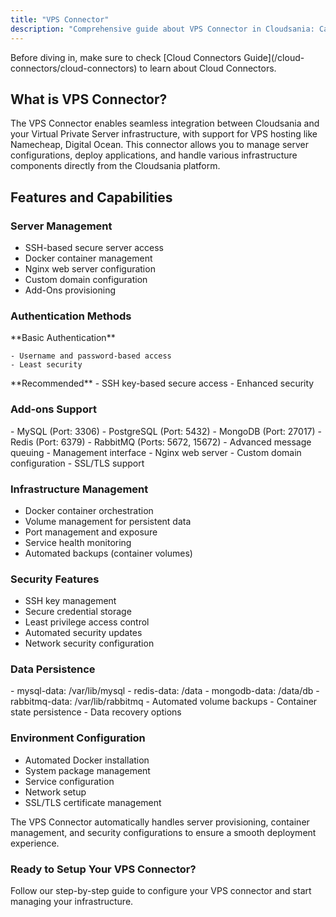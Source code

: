 ```yaml
---
title: "VPS Connector"
description: "Comprehensive guide about VPS Connector in Cloudsania: Capabilities and Policies"
---
```


<Note>
  Before diving in, make sure to check [Cloud Connectors Guide](/cloud-connectors/cloud-connectors) to learn about Cloud Connectors.
</Note>

## What is VPS Connector?

The VPS Connector enables seamless integration between Cloudsania and your Virtual Private Server infrastructure, with support for VPS hosting like Namecheap, Digital Ocean. This connector allows you to manage server configurations, deploy applications, and handle various infrastructure components directly from the Cloudsania platform.

## Features and Capabilities

### Server Management
- SSH-based secure server access
- Docker container management
- Nginx web server configuration
- Custom domain configuration
- Add-Ons provisioning

### Authentication Methods
<CardGroup>
  <Card title="Password Authentication" icon="key">
    **Basic Authentication**

    - Username and password-based access
    - Least security

  </Card>
  <Card title="Public Key Authentication" icon="shield-check">
    **Recommended**
    - SSH key-based secure access
    - Enhanced security
  </Card>
</CardGroup>

### Add-ons Support
<AccordionGroup>
  <Accordion title="Database Services">
    - MySQL (Port: 3306)
    - PostgreSQL (Port: 5432)
    - MongoDB (Port: 27017)
    - Redis (Port: 6379)
  </Accordion>
  
  <Accordion title="Message Queues">
    - RabbitMQ (Ports: 5672, 15672)
    - Advanced message queuing
    - Management interface
  </Accordion>

  <Accordion title="Web Services">
    - Nginx web server
    - Custom domain configuration
    - SSL/TLS support
  </Accordion>
</AccordionGroup>

### Infrastructure Management
- Docker container orchestration
- Volume management for persistent data
- Port management and exposure
- Service health monitoring
- Automated backups (container volumes)

### Security Features
- SSH key management
- Secure credential storage
- Least privilege access control
- Automated security updates
- Network security configuration



### Data Persistence
<AccordionGroup>
  <Accordion title="Volume Management">
    - mysql-data: /var/lib/mysql
    - redis-data: /data
    - mongodb-data: /data/db
    - rabbitmq-data: /var/lib/rabbitmq
  </Accordion>
  
  <Accordion title="Backup Support">
    - Automated volume backups
    - Container state persistence
    - Data recovery options
  </Accordion>
</AccordionGroup>

### Environment Configuration
- Automated Docker installation
- System package management
- Service configuration
- Network setup
- SSL/TLS certificate management


<Note>
  The VPS Connector automatically handles server provisioning, container management, and security configurations to ensure a smooth deployment experience.
</Note>

### Ready to Setup Your VPS Connector?

<Card title="Set Up VPS Connector?" icon="rocket" href="/how-to-guides/how-to-setup-vps-connector">
  Follow our step-by-step guide to configure your VPS connector and start managing your infrastructure.
</Card>

